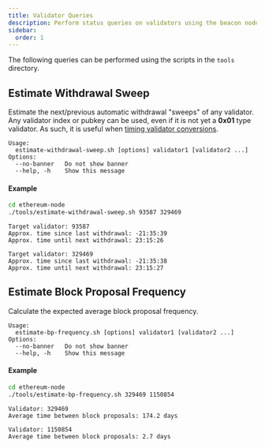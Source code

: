 ```yaml
---
title: Validator Queries
description: Perform status queries on validators using the beacon node API.
sidebar:
  order: 1
---
```


The following queries can be performed using the scripts in the `tools` directory.

## Estimate Withdrawal Sweep
Estimate the next/previous automatic withdrawal "sweeps" of any validator.  Any validator index or pubkey
can be used, even if it is not yet a **0x01** type validator.
As such, it is useful when [timing validator conversions](../../guides/compound-or-consolidate/#1-time-the-conversion-carefully).

```
Usage:
  estimate-withdrawal-sweep.sh [options] validator1 [validator2 ...]
Options:
  --no-banner   Do not show banner
  --help, -h    Show this message
```

#### Example
```bash
cd ethereum-node
./tools/estimate-withdrawal-sweep.sh 93587 329469
```
```
Target validator: 93587
Approx. time since last withdrawal: -21:35:39
Approx. time until next withdrawal: 23:15:26

Target validator: 329469
Approx. time since last withdrawal: -21:35:38
Approx. time until next withdrawal: 23:15:27
```


## Estimate Block Proposal Frequency
Calculate the expected average block proposal frequency.

```
Usage:
  estimate-bp-frequency.sh [options] validator1 [validator2 ...]
Options:
  --no-banner   Do not show banner
  --help, -h    Show this message
```

#### Example
```bash
cd ethereum-node
./tools/estimate-bp-frequency.sh 329469 1150854
```
```
Validator: 329469
Average time between block proposals: 174.2 days

Validator: 1150854
Average time between block proposals: 2.7 days
```

